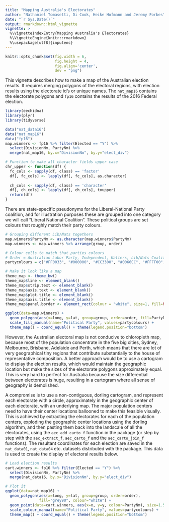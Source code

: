 ```yaml
---
title: "Mapping Australia's Electorates"
author: "Nathaniel Tomasetti, Di Cook, Heike Hofmann and Jeremy Forbes"
date: "`r Sys.Date()`"
output: rmarkdown::html_vignette
vignette: >
  %\VignetteIndexEntry{Mapping Australia's Electorates}
  %\VignetteEngine{knitr::rmarkdown}
  %\usepackage[utf8]{inputenc}
---
```


```r
knitr::opts_chunk$set(fig.width = 6,
                      fig.height = 4,
                      fig.align='center',
                      dev = "png")
```

This vignette describes how to make a map of the Australian election results. It requires merging polygons of the electoral regions, with election results using the electorate id's or unique names. The `nat_map16` contains the electorate polygons and `fp16` contains the results of the 2016 Federal election.

```r
library(eechidna)
library(plyr)
library(tidyverse)

data("nat_data16")
data("nat_map16")
data("fp16")
map.winners <- fp16 %>% filter(Elected == "Y") %>% 
  select(DivisionNm, PartyNm) %>% 
  merge(nat_map16, by.x="DivisionNm", by.y="elect_div")

# Function to make all character fields upper case
chr_upper <- function(df) {
  fc_cols <- sapply(df, class) == 'factor'
  df[, fc_cols] <- lapply(df[, fc_cols], as.character)
  
  ch_cols <- sapply(df, class) == 'character'
  df[, ch_cols] <- lapply(df[, ch_cols], toupper)
  return(df)
}
```

There are state-specific pseudonyms for the Liberal-National Party coalition, and for illustration purposes these are grouped into one category we will call "Liberal National Coalition". These political groups are set colours that roughly match their party colours.

```r
# Grouping different Lib/Nats togethers
map.winners$PartyNm <- as.character(map.winners$PartyNm)
map.winners <- map.winners %>% arrange(group, order)

# Colour cells to match that parties colours
# Order = Australian Labor Party, Independent, Katters, Lib/Nats Coalition, Palmer, The Greens
partycolours = c("#FF0033", "#000000", "#CC3300", "#0066CC", "#FFFF00", "#009900")
```

```r
# Make it look like a map
theme_map <- theme_bw()
theme_map$line <- element_blank()
theme_map$strip.text <- element_blank()
theme_map$axis.text <- element_blank()
theme_map$plot.title <- element_blank()
theme_map$axis.title <- element_blank()
theme_map$panel.border <- element_rect(colour = "white", size=1, fill=NA)

ggplot(data=map.winners) + 
  geom_polygon(aes(x=long, y=lat, group=group, order=order, fill=PartyNm)) +
  scale_fill_manual(name="Political Party", values=partycolours) +
  theme_map() + coord_equal() + theme(legend.position="bottom")
```

However, the Australian electoral map is not conducive to chloropleth map, because most of the population concentrate in the five big cities, Sydney, Melbourne, Brisbane, Adelaide and Perth, which means that there are lot of very geographical tiny regions that contribute substantially to the house of representative composition.  A better approach would be to use a cartogram to display the election results, which would maintain the geographic location but make the sizes of the electorate polygons approximately equal. This is very hard to perfect for Australia because the size differential between electorates is huge, resulting in a cartogram where all sense of geography is demolished. 

A compromise is to use a non-contiguous, dorling cartogram, and represent each electorate with a circle, approximately in the geographic center of each electorate, with an underlying map. The major population centers need to have their center locations ballooned to make this feasible visually. This is achieved by extracting the electorates for each of the population centers, exploding the geographic center locations using the dorling algorithm, and then pasting them back into the landscale of all the electorates, using the `aec_add_carto_f` function in the package (or step by step with the `aec_extract_f`, `aec_carto_f` and the `aec_carto_join_f` functions). The resultant coordinates for each election are saved in the `nat_data01`, `nat_data04` etc. datasets distributed with the package. This data is used to create the display of electoral results below.

```r
# Load election results
cart.winners <- fp16 %>% filter(Elected == "Y") %>% 
  select(DivisionNm, PartyNm) %>% 
  merge(nat_data16, by.x="DivisionNm", by.y="elect_div")

# Plot it
ggplot(data=nat_map16) +
  geom_polygon(aes(x=long, y=lat, group=group, order=order),
               fill="grey90", colour="white") +
  geom_point(data=cart.winners, aes(x=x, y=y, colour=PartyNm), size=1.5, alpha=0.8) +
  scale_colour_manual(name="Political Party", values=partycolours) +
  theme_map() + coord_equal() + theme(legend.position="bottom")
```

